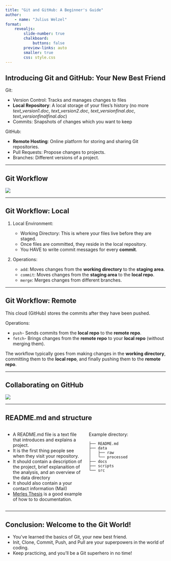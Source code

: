 ```yaml
---
title: "Git and GitHub: A Beginner's Guide"
author: 
    - name: "Julius Welzel"
format:
    revealjs:
        slide-number: true
        chalkboard:
            buttons: false
        preview-links: auto
        smaller: true
        css: style.css
---
```


## Introducing Git and GitHub: Your New Best Friend

Git:

- Version Control: Tracks and manages changes to files
- [**Local Repository**]{.local}: A local storage of your files's history (no more *text_version1.doc*, *text_version2.doc*, *text_versionfinal.doc*, *text_versionfinalfinal.doc*)
- Commits: Snapshots of changes which you want to keep

GitHub:

- [**Remote Hosting**]{.remote}: Online platform for storing and sharing Git repositories.
- Pull Requests: Propose changes to projects.
- Branches: Different versions of a project.

---

## Git Workflow

![](pics/git-workflow.png)

---

## Git Workflow: [Local]{.local} 

1. Local Environment:

    - Working Directory: This is where your files live before they are staged.
    - Once files are committed, they reside in the local repository.
    - You HAVE to write commit messages for every [**commit**]{.commit}.



2. Operations:

    - `add`: Moves changes from the **working directory** to the **staging area**.
    - `commit`: Moves changes from the **staging area** to the **local repo**.
    - `merge`:  Merges changes from different branches.

---

## Git Workflow: [Remote]{.remote}

This cloud (GitHub) stores the commits after they have been pushed.

Operations:

- `push`- Sends commits from the **local repo** to the **remote repo**.
- `fetch`- Brings changes from the **remote repo** to your **local repo** (without merging them).

The workflow typically goes from making changes in the **working directory**, committing them to the **local repo**, and finally pushing them to the **remote repo**.

---

## Collaborating on GitHub

![](pics/git-overview.png){fig-align="center"}

---


## README.md and structure

::: columns

::: {.column width="50%"}
- A README.md file is a text file that introduces and explains a project.
- It is the first thing people see when they visit your repository.
- It should contain a description of the project, brief explanaition of the analysis, and an overview of the data directory
- It should also contain a your contact information (Mail)
- [Merles Thesis](https://github.com/MMarieSchuckart/Masters_Thesis) is a good example of how to to documentation.
:::

::: {.column width="50%"}
Example directory:

```	
├── README.md
├── data
│   ├── raw
│   └── processed
├── docs
├── scripts
└── src
```
:::
:::

---

## Conclusion: Welcome to the Git World!

- You've learned the basics of Git, your new best friend.
- Init, Clone, Commit, Push, and Pull are your superpowers in the world of coding.
- Keep practicing, and you'll be a Git superhero in no time!

